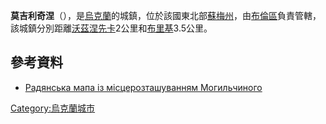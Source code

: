'''莫吉利奇涅'''（{{lang-uk|Могильчине}}），是[[烏克蘭|烏克蘭]]的城鎮，位於該國東北部[[蘇梅州|蘇梅州]]，由[[布倫區_(烏克蘭)|布倫區]]負責管轄，該城鎮分別距離[[沃茲涅先卡_(布倫區)|沃茲涅先卡]]2公里和[[布里基|布里基]]3.5公里。

==參考資料==
*[http://maps.vlasenko.net/ua/sumska/burynskyj/mogylchyne/ Радянська мапа із місцерозташуванням Могильчиного] {{Wayback|url=http://maps.vlasenko.net/ua/sumska/burynskyj/mogylchyne/ |date=20150530095114 }}

{{Ukraine-geo-stub}}
[[Category:烏克蘭城市|Category:烏克蘭城市]]